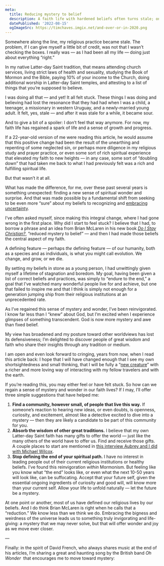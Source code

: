 ```yaml
---
meta:
  title: Reducing mystery to belief
  description: A faith life with hardened beliefs often turns stale; one that embraces mystery and wonder can be life-giving.
  datePublished: '2022-08-15'
  ogImageSrc: https://timchaves.imgix.net/and-over-or-in-2020.png
---
```



Somewhere along the line, my religious practice became stale. The problem, if I can give myself a little bit of credit, was not that I wasn’t checking the boxes. I really was — as I had been all my life — doing just about everything “right.”

In my native Latter-day Saint tradition, that means attending church services, living strict laws of health and sexuality, studying the Book of Mormon and the Bible, paying 10% of your income to the Church, doing additional worship in Latter-day Saint temples, and attesting to a list of things that you’re supposed to believe.

I was doing all that — and yet! It all felt stuck. These things I was doing and believing had lost the resonance that they had had when I was a child, a teenager, a missionary in western Uruguay, and a newly-married young adult. It felt, yes, stale — and after it was stale for a while, it became sour.

And to give a bit of a spoiler: I don’t feel that way anymore. For now, my faith life has regained a spark of life and a sense of growth and progress.

If a 22-year-old version of me were reading this article, he would assume that this positive change had been the result of the unearthing and repenting of some neglected sin, or perhaps more diligence in my religious study and prayer practice, or even some sort of rich spiritual experience that elevated my faith to new heights — in any case, some sort of “doubling down” that had taken me back to what I had previously felt was a rich and fulfilling spiritual life.

But that wasn’t it at all.

What has made the difference, for me, over these past several years is something unexpected: finding a new sense of spiritual wonder and surprise. And that was made possible by a fundamental shift from seeking to be even more “sure” about my beliefs to recognizing and [embracing uncertainty](https://timchaves.com/articles/knowledge-vs-belief).

I’ve often asked myself, since making this integral change, where I had gone wrong in the first place. Why did I start to feel stuck? I believe that I had, to borrow a phrase and an idea from Brian McLaren in his new book _[Do I Stay Christian?](https://www.amazon.com/Do-Stay-Christian-Disappointed-Disillusioned/)_, “reduced mystery to belief” — and then I had made those beliefs the central aspect of my faith.

A defining feature — perhaps _the_ defining feature — of our humanity, both as a species and as individuals, is what you might call evolution. We change, and grow, or we die.

By setting my beliefs in stone as a young person, I had unwittingly given myself a lifetime of stagnation and boredom. My goal, having been given a list of correct beliefs and practices, was simply to “endure to the end,” a goal that I’ve watched many wonderful people live for and achieve, but one that failed to inspire me and that I think is simply not enough for a generation jumping ship from their religious institutions at an unprecedented rate.

As I’ve regained this sense of mystery and wonder, I’ve been reinvigorated. I know far less than I “knew” about God, but I’m excited when I experience glimpses of something transcendent. God is now more mystery and awe than fixed belief.

My view has broadened and my posture toward other worldviews has lost its defensiveness; I’m delighted to discover people of great wisdom and faith who share their insights through any tradition or medium.

I am open and even look forward to cringing, years from now, when I read this article back: I hope that I will have changed enough that I see my own shortsightedness and small thinking, that I will be fully a “[new creature](https://biblehub.com/kjv/2_corinthians/5.htm)” with a richer and more loving way of interacting with my fellow travelers and with the earth.

If you’re reading this, you may either feel or have felt stuck. So how can we regain a sense of mystery and wonder in our faith lives? If I may, I’ll offer three simple suggestions that have helped me:

1. **Find a community, however small, of people that live this way.** If someone’s reaction to hearing new ideas, or even doubts, is openness, curiosity, and excitement, almost like a detective excited to dive into a mystery — then they are likely a candidate to be part of this community for you.
2. **Absorb the wisdom of other great traditions.** I believe that my own Latter-day Saint faith has many gifts to offer the world — just like the many others of the world have to offer us. Find and receive those gifts. A couple places to start are mentioned in [this interview Aubrey and I did with Michael Wilcox](https://www.youtube.com/watch?v=S_xmLBfPZMs).
3. **Stop defining the end of your spiritual path.** I have no interest in leading people out of their current religious institutions or healthy beliefs. I’ve found this reinvigoration _within_ Mormonism. But feeling like you know what “the end” looks like, or even what the next 10-50 years will look like, can be suffocating. Accept that your future self, given the essential ongoing ingredients of curiosity and good will, will know more than your current self. Allow your life to unfold naturally — let the future be a mystery.

At one point or another, most of us have defined our religious lives by our beliefs. And I do think Brian McLaren is right when he calls that a “reduction.” We know less than we think we do. Embracing the bigness and weirdness of the universe leads us to something truly invigorating and life-giving: a mystery that we may never solve, but that will offer wonder and joy as we move ever closer.

—

Finally: in the spirit of David French, who always shares music at the end of his articles, I’m sharing a great and haunting song by the British band _Oh Wonder_ &nbsp;that encourages me to move toward mystery:

<YouTube url="https://www.youtube.com/watch?v=zyyJF_rbaqg" />

<Sig />
